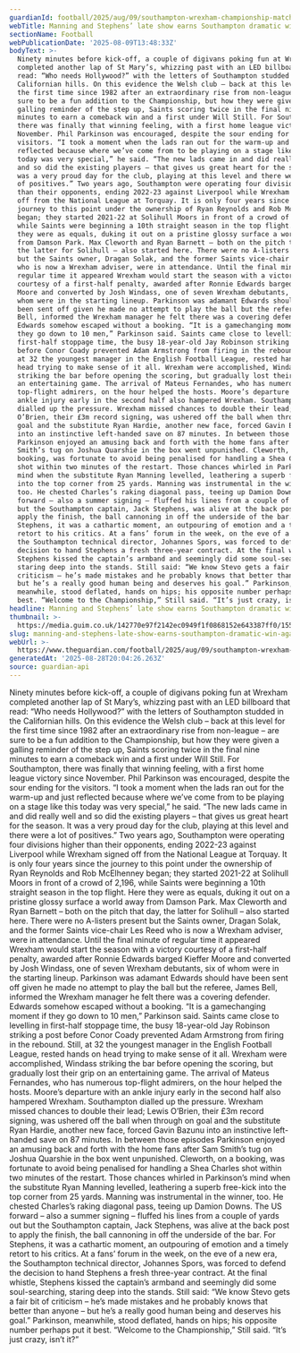```yaml
---
guardianId: football/2025/aug/09/southampton-wrexham-championship-match-report
webTitle: Manning and Stephens’ late show earns Southampton dramatic win against Wrexham
sectionName: Football
webPublicationDate: '2025-08-09T13:48:33Z'
bodyText: >-
  Ninety minutes before kick-off, a couple of digivans poking fun at Wrexham
  completed another lap of St Mary’s, whizzing past with an LED billboard that
  read: “Who needs Hollywood?” with the letters of Southampton studded in the
  Californian hills. On this evidence the Welsh club – back at this level for
  the first time since 1982 after an extraordinary rise from non-league – are
  sure to be a fun addition to the Championship, but how they were given a
  galling reminder of the step up, Saints scoring twice in the final nine
  minutes to earn a comeback win and a first under Will Still. For Southampton,
  there was finally that winning feeling, with a first home league victory since
  November. Phil Parkinson was encouraged, despite the sour ending for the
  visitors. “I took a moment when the lads ran out for the warm-up and just
  reflected because where we’ve come from to be playing on a stage like this
  today was very special,” he said. “The new lads came in and did really well
  and so did the existing players – that gives us great heart for the season. It
  was a very proud day for the club, playing at this level and there were a lot
  of positives.” Two years ago, Southampton were operating four divisions higher
  than their opponents, ending 2022-23 against Liverpool while Wrexham signed
  off from the National League at Torquay. It is only four years since the
  journey to this point under the ownership of Ryan Reynolds and Rob McElhenney
  began; they started 2021-22 at Solihull Moors in front of a crowd of 2,196,
  while Saints were beginning a 10th straight season in the top flight. Here
  they were as equals, duking it out on a pristine glossy surface a world away
  from Damson Park. Max Cleworth and Ryan Barnett – both on the pitch that day,
  the latter for Solihull – also started here. There were no A-listers present
  but the Saints owner, Dragan Solak, and the former Saints vice-chair Les Reed
  who is now a Wrexham adviser, were in attendance. Until the final minute of
  regular time it appeared Wrexham would start the season with a victory
  courtesy of a first-half penalty, awarded after Ronnie Edwards barged Kieffer
  Moore and converted by Josh Windass, one of seven Wrexham debutants, six of
  whom were in the starting lineup. Parkinson was adamant Edwards should have
  been sent off given he made no attempt to play the ball but the referee, James
  Bell, informed the Wrexham manager he felt there was a covering defender.
  Edwards somehow escaped without a booking. “It is a gamechanging moment if
  they go down to 10 men,” Parkinson said. Saints came close to levelling in
  first-half stoppage time, the busy 18-year-old Jay Robinson striking a post
  before Conor Coady prevented Adam Armstrong from firing in the rebound. Still,
  at 32 the youngest manager in the English Football League, rested hands on
  head trying to make sense of it all. Wrexham were accomplished, Windass
  striking the bar before opening the scoring, but gradually lost their grip on
  an entertaining game. The arrival of Mateus Fernandes, who has numerous
  top-flight admirers, on the hour helped the hosts. Moore’s departure with an
  ankle injury early in the second half also hampered Wrexham. Southampton
  dialled up the pressure. Wrexham missed chances to double their lead; Lewis
  O’Brien, their £3m record signing, was ushered off the ball when through on
  goal and the substitute Ryan Hardie, another new face, forced Gavin Bazunu
  into an instinctive left-handed save on 87 minutes. In between those episodes
  Parkinson enjoyed an amusing back and forth with the home fans after Sam
  Smith’s tug on Joshua Quarshie in the box went unpunished. Cleworth, on a
  booking, was fortunate to avoid being penalised for handling a Shea Charles
  shot within two minutes of the restart. Those chances whirled in Parkinson’s
  mind when the substitute Ryan Manning levelled, leathering a superb free-kick
  into the top corner from 25 yards. Manning was instrumental in the winner,
  too. He chested Charles’s raking diagonal pass, teeing up Damion Downs. The US
  forward – also a summer signing – fluffed his lines from a couple of yards out
  but the Southampton captain, Jack Stephens, was alive at the back post to
  apply the finish, the ball cannoning in off the underside of the bar. For
  Stephens, it was a cathartic moment, an outpouring of emotion and a timely
  retort to his critics. At a fans’ forum in the week, on the eve of a new era,
  the Southampton technical director, Johannes Spors, was forced to defend the
  decision to hand Stephens a fresh three-year contract. At the final whistle,
  Stephens kissed the captain’s armband and seemingly did some soul-searching,
  staring deep into the stands. Still said: “We know Stevo gets a fair bit of
  criticism – he’s made mistakes and he probably knows that better than anyone –
  but he’s a really good human being and deserves his goal.” Parkinson,
  meanwhile, stood deflated, hands on hips; his opposite number perhaps put it
  best. “Welcome to the Championship,” Still said. “It’s just crazy, isn’t it?”
headline: Manning and Stephens’ late show earns Southampton dramatic win against Wrexham
thumbnail: >-
  https://media.guim.co.uk/142770e97f2142ec0949f1f0868152e643387ff0/155_0_1550_1240/500.jpg
slug: manning-and-stephens-late-show-earns-southampton-dramatic-win-against-wrexham
webUrl: >-
  https://www.theguardian.com/football/2025/aug/09/southampton-wrexham-championship-match-report
generatedAt: '2025-08-28T20:04:26.263Z'
source: guardian-api
---
```

Ninety minutes before kick-off, a couple of digivans poking fun at Wrexham completed another lap of St Mary’s, whizzing past with an LED billboard that read: “Who needs Hollywood?” with the letters of Southampton studded in the Californian hills. On this evidence the Welsh club – back at this level for the first time since 1982 after an extraordinary rise from non-league – are sure to be a fun addition to the Championship, but how they were given a galling reminder of the step up, Saints scoring twice in the final nine minutes to earn a comeback win and a first under Will Still. For Southampton, there was finally that winning feeling, with a first home league victory since November. Phil Parkinson was encouraged, despite the sour ending for the visitors. “I took a moment when the lads ran out for the warm-up and just reflected because where we’ve come from to be playing on a stage like this today was very special,” he said. “The new lads came in and did really well and so did the existing players – that gives us great heart for the season. It was a very proud day for the club, playing at this level and there were a lot of positives.” Two years ago, Southampton were operating four divisions higher than their opponents, ending 2022-23 against Liverpool while Wrexham signed off from the National League at Torquay. It is only four years since the journey to this point under the ownership of Ryan Reynolds and Rob McElhenney began; they started 2021-22 at Solihull Moors in front of a crowd of 2,196, while Saints were beginning a 10th straight season in the top flight. Here they were as equals, duking it out on a pristine glossy surface a world away from Damson Park. Max Cleworth and Ryan Barnett – both on the pitch that day, the latter for Solihull – also started here. There were no A-listers present but the Saints owner, Dragan Solak, and the former Saints vice-chair Les Reed who is now a Wrexham adviser, were in attendance. Until the final minute of regular time it appeared Wrexham would start the season with a victory courtesy of a first-half penalty, awarded after Ronnie Edwards barged Kieffer Moore and converted by Josh Windass, one of seven Wrexham debutants, six of whom were in the starting lineup. Parkinson was adamant Edwards should have been sent off given he made no attempt to play the ball but the referee, James Bell, informed the Wrexham manager he felt there was a covering defender. Edwards somehow escaped without a booking. “It is a gamechanging moment if they go down to 10 men,” Parkinson said. Saints came close to levelling in first-half stoppage time, the busy 18-year-old Jay Robinson striking a post before Conor Coady prevented Adam Armstrong from firing in the rebound. Still, at 32 the youngest manager in the English Football League, rested hands on head trying to make sense of it all. Wrexham were accomplished, Windass striking the bar before opening the scoring, but gradually lost their grip on an entertaining game. The arrival of Mateus Fernandes, who has numerous top-flight admirers, on the hour helped the hosts. Moore’s departure with an ankle injury early in the second half also hampered Wrexham. Southampton dialled up the pressure. Wrexham missed chances to double their lead; Lewis O’Brien, their £3m record signing, was ushered off the ball when through on goal and the substitute Ryan Hardie, another new face, forced Gavin Bazunu into an instinctive left-handed save on 87 minutes. In between those episodes Parkinson enjoyed an amusing back and forth with the home fans after Sam Smith’s tug on Joshua Quarshie in the box went unpunished. Cleworth, on a booking, was fortunate to avoid being penalised for handling a Shea Charles shot within two minutes of the restart. Those chances whirled in Parkinson’s mind when the substitute Ryan Manning levelled, leathering a superb free-kick into the top corner from 25 yards. Manning was instrumental in the winner, too. He chested Charles’s raking diagonal pass, teeing up Damion Downs. The US forward – also a summer signing – fluffed his lines from a couple of yards out but the Southampton captain, Jack Stephens, was alive at the back post to apply the finish, the ball cannoning in off the underside of the bar. For Stephens, it was a cathartic moment, an outpouring of emotion and a timely retort to his critics. At a fans’ forum in the week, on the eve of a new era, the Southampton technical director, Johannes Spors, was forced to defend the decision to hand Stephens a fresh three-year contract. At the final whistle, Stephens kissed the captain’s armband and seemingly did some soul-searching, staring deep into the stands. Still said: “We know Stevo gets a fair bit of criticism – he’s made mistakes and he probably knows that better than anyone – but he’s a really good human being and deserves his goal.” Parkinson, meanwhile, stood deflated, hands on hips; his opposite number perhaps put it best. “Welcome to the Championship,” Still said. “It’s just crazy, isn’t it?”
